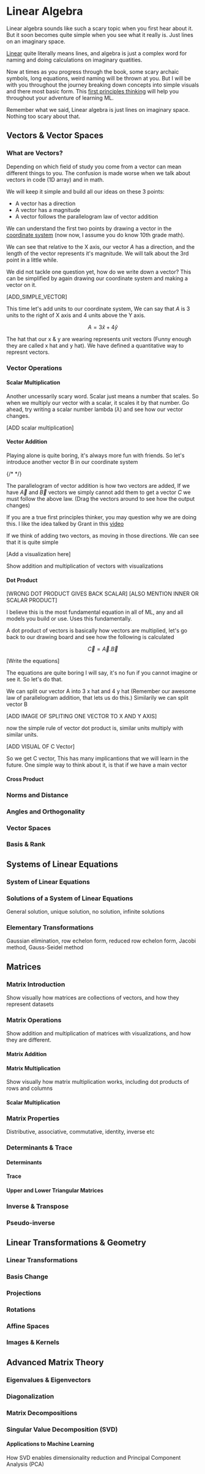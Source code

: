 
<VectorBreakout />

# Linear Algebra

Linear algebra sounds like such a scary topic when you first hear about it. But it soon becomes quite simple when you see what it really is. 
Just lines on an imaginary space. 

[Linear](https://dictionary.cambridge.org/dictionary/english/linear) quite literally means lines, and algebra is just a complex word for naming and doing calculations 
on imaginary quatities. 

Now at times as you progress through the book, some scary archaic symbols, long equations, weird naming will be thrown at you. But I will be with you throughout the journey 
breaking down concepts into simple visuals and there most basic form. This [first principles thinking](https://fs.blog/first-principles/) will help you throughout your adventure of learning ML. 

Remember what we said, Linear algebra is just lines on imaginary space. Nothing too scary about that. 

## Vectors & Vector Spaces

### What are Vectors?

Depending on which field of study you come from a vector can mean different things to you. The confusion is made worse when we talk about vectors in code (1D array)
and in math.

We will keep it simple and build all our ideas on these 3 points:

* A vector has a direction 
* A vector has a magnitude 
* A vector follows the parallelogram law of vector addition 

<Vector />

We can understand the first two points by drawing a vector in the [coordinate system](https://en.wikipedia.org/wiki/Coordinate_system) (now now, I assume you do know 10th grade math). 

We can see that relative to the X axis, our vector $A$ has a direction, and the length of the vector represents it's magnitude. We will talk about the 3rd point in a little while.

We did not tackle one question yet, how do we write down a vector? This can be simplified by again drawing our coordinate system and making a vector on it. 

[ADD_SIMPLE_VECTOR]

This time let's add units to our coordinate system, We can say that $A$ is 3 units to the right of X axis and 4 units above the Y axis. 

$$
A = 3\hat{x} + 4\hat{y}
$$

The hat that our x & y are wearing represents unit vectors (Funny enough they are called x hat and y hat). We have defined a quantitative way to represnt vectors. 

### Vector Operations



#### Scalar Multiplication

Another uncessarily scary word. Scalar just means a number that scales. So when we multiply our vector with a scalar, it scales it by that number.
Go ahead, try writing a scalar number lambda ($\lambda$) and see how our vector changes. 

[ADD scalar multiplication]

#### Vector Addition

Playing alone is quite boring, it's always more fun with friends. So let's introduce another vector B in our coordinate system

{/* <VectorAddition /> */}

The parallelogram of vector addition is how two vectors are added, If we have $\vec{A}$ and $\vec{B}$ vectors we simply cannot add them to get a vector $C$ we must follow the above law. 
(Drag the vectors around to see how the output changes)

If you are a true first principles thinker, you may question why we are doing this. I like the idea talked by Grant in this [video](https://www.youtube.com/watch?v=fNk_zzaMoSs&list=PLZHQObOWTQDPD3MizzM2xVFitgF8hE_ab&index=1&t=3s&ab_channel=3Blue1Brown)

If we think of adding two vectors, as moving in those directions. We can see that it is quite simple 

[Add a visualization here]


Show addition and multiplication of vectors with visualizations

#### Dot Product

[WRONG DOT PRODUCT GIVES BACK SCALAR] [ALSO MENTION INNER OR SCALAR PRODUCT]

I believe this is the most fundamental equation in all of ML, any and all models you build or use. Uses this fundamentally.

A dot product of vectors is basically how vectors are multiplied, let's go back to our drawing board and see how the following is calculated 

$$
\vec{C} = \vec{A}.\vec{B}
$$

[Write the equations]

The equations are quite boring I will say, it's no fun if you cannot imagine or see it. So let's do that. 

We can split our vector A into 3 x hat and 4 y hat (Remember our awesome law of parallelogram addition, that lets us do this.)
Similarily we can split vector B 

[ADD IMAGE OF SPLITING ONE VECTOR TO X AND Y AXIS]

now the simple rule of vector dot product is, similar units multiply with similar units. 

[ADD VISUAL OF C Vector]

So we get C vector, This has many implicantions that we will learn in the future. One simple way to think about it, is that if we have a main vector 

#### Cross Product

### Norms and Distance

### Angles and Orthogonality

### Vector Spaces

### Basis & Rank

## Systems of Linear Equations

### System of Linear Equations

### Solutions of a System of Linear Equations

General solution, unique solution, no solution, infinite solutions

### Elementary Transformations

Gaussian elimination, row echelon form, reduced row echelon form, Jacobi method, Gauss-Seidel method

## Matrices

### Matrix Introduction

Show visually how matrices are collections of vectors, and how they represent datasets

### Matrix Operations

Show addition and multiplication of matrices with visualizations, and how they are different.

#### Matrix Addition

#### Matrix Multiplication

Show visually how matrix multiplication works, including dot products of rows and columns

#### Scalar Multiplication

### Matrix Properties

Distributive, associative, commutative, identity, inverse etc

### Determinants & Trace

#### Determinants

#### Trace

#### Upper and Lower Triangular Matrices

### Inverse & Transpose

### Pseudo-inverse

## Linear Transformations & Geometry

### Linear Transformations

### Basis Change

### Projections

### Rotations

### Affine Spaces

### Images & Kernels

## Advanced Matrix Theory

### Eigenvalues & Eigenvectors

### Diagonalization

### Matrix Decompositions

### Singular Value Decomposition (SVD)

#### Applications to Machine Learning

How SVD enables dimensionality reduction and Principal Component Analysis (PCA)